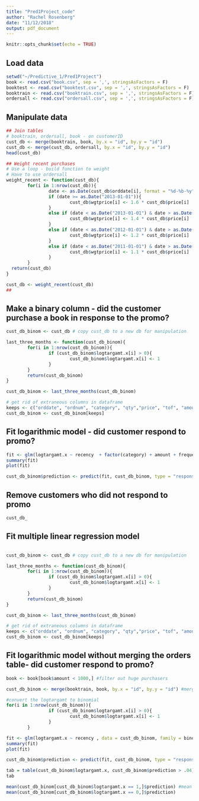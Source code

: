 ```yaml
---
title: "Pred1Project_code"
author: "Rachel Rosenberg"
date: "11/12/2018"
output: pdf_document
---
```


```r
knitr::opts_chunk$set(echo = TRUE)
```

## Load data

```r
setwd("~/Predictive_1/Pred1Project")
book <- read.csv("book.csv", sep = ',', stringsAsFactors = F)
booktest <- read.csv("booktest.csv", sep = ',', stringsAsFactors = F)
booktrain <- read.csv("booktrain.csv", sep = ',', stringsAsFactors = F)
ordersall <- read.csv("ordersall.csv", sep = ',', stringsAsFactors = F)
```

## Manipulate data

```r
## Join tables
# booktrain, ordersall, book - on customerID
cust_db <- merge(booktrain, book, by.x = "id", by.y = "id")
cust_db <- merge(cust_db, ordersall, by.x = "id", by.y = "id")
head(cust_db)

## Weight recent purchases
# Use a loop - build function to weight
# Have to use ordersall 
weight_recent <- function(cust_db){
        for(i in 1:nrow(cust_db)){
                date <- as.Date(cust_db$orddate[i], format = "%d-%b-%y")
                if (date >= as.Date("2013-01-01")){
                        cust_db$wgtprice[i] <- 1.6 * cust_db$price[i]
                }
                else if (date < as.Date("2013-01-01") & date > as.Date("2012-01-01")){
                        cust_db$wgtprice[i] <- 1.4 * cust_db$price[i]
                }
                else if (date < as.Date("2012-01-01") & date > as.Date("2011-01-01")){
                        cust_db$wgtprice[i] <- 1.2 * cust_db$price[i]
                }
                else if (date < as.Date("2011-01-01") & date > as.Date("2010-01-01")){
                        cust_db$wgtprice[i] <- 1.1 * cust_db$price[i]
                }
        }
  return(cust_db)
}

cust_db <- weight_recent(cust_db)
## 
```

## Make a binary column - did the customer purchase a book in response to the promo?

```r
cust_db_binom <- cust_db # copy cust_db to a new db for manipulation

last_three_months <- function(cust_db_binom){
        for(i in 1:nrow(cust_db_binom)){
                if (cust_db_binom$logtargamt.x[i] > 0){
                        cust_db_binom$logtargamt.x[i] <- 1
                }
        }
        return(cust_db_binom)
}

cust_db_binom <- last_three_months(cust_db_binom)

# get rid of extraneous columns in dataframe
keeps <- c("orddate", "ordnum", "category", "qty","price", "tof", "amount","frequency","recency","logtargamt.x","id")
cust_db_binom <- cust_db_binom[keeps]
```

## Fit logarithmic model - did customer respond to promo?

```r

fit <- glm(logtargamt.x ~ recency  + factor(category) + amount + frequency, data = cust_db_binom, family = binomial)
summary(fit)
plot(fit)

cust_db_binom$prediction <- predict(fit, cust_db_binom, type = "response")

```

## Remove customers who did not respond to promo

```r
cust_db_
```

## Fit multiple linear regression model

```r

```


```r
cust_db_binom <- cust_db # copy cust_db to a new db for manipulation

last_three_months <- function(cust_db_binom){
        for(i in 1:nrow(cust_db_binom)){
                if (cust_db_binom$logtargamt.x[i] > 0){
                        cust_db_binom$logtargamt.x[i] <- 1
                }
        }
        return(cust_db_binom)
}

cust_db_binom <- last_three_months(cust_db_binom)

# get rid of extraneous columns in dataframe
keeps <- c("orddate", "ordnum", "category", "qty","price", "tof", "amount","frequency","recency","logtargamt.x","id")
cust_db_binom <- cust_db_binom[keeps]
```



## Fit logarithmic model without merging the orders table- did customer respond to promo?

```r
book <- book[book$amount < 1000,] #filter out huge purchasers 

cust_db_binom <- merge(booktrain, book, by.x = "id", by.y = "id") #merge training data onto book dataset

#convert the logtargamt to binomial
for(i in 1:nrow(cust_db_binom)){
                if (cust_db_binom$logtargamt.x[i] > 0){
                        cust_db_binom$logtargamt.x[i] <- 1
                }
        }

fit <- glm(logtargamt.x ~ recency , data = cust_db_binom, family = binomial)
summary(fit)
plot(fit)

cust_db_binom$prediction <- predict(fit, cust_db_binom, type = "response") #convert odds to prediction

tab = table(cust_db_binom$logtargamt.x, cust_db_binom$prediction > .04) #create confusion matrix
tab

mean(cust_db_binom[cust_db_binom$logtargamt.x == 1,]$prediction) #mean predictions given actual binomial
mean(cust_db_binom[cust_db_binom$logtargamt.x == 0,]$prediction)

```

